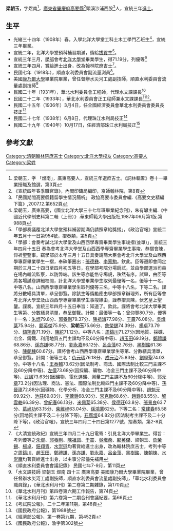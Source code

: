 {{明清人物信息框
| 姓名 = 梁朝玉
| 原名 =
| 圖片名稱=  
| 圖片大小 = 220px
| 圖片說明 =  
| 最高職務 = 翰林院庶吉士
| 國家 = 大清
| 爵位 =
| 籍貫 = [[廣東省|廣東省]][[肇慶府|肇慶府]][[高要縣|高要縣]]
| 族裔 =  
| 旗籍 =  
| 字號 = 字煜南
| 諡號 = 
| 出生日期 = 
| 出生地點 =  
| 逝世日期 =  
| 逝世地點 = 
| 墓葬 = 
| 配偶 =  
| 親屬 = 
| 出身 = 
* 宣統三年進士出身
| 經歷 = 
| 著作 = 
*
*
*
}}

'''梁朝玉'''{{BD|1887年||？年||catIdx=L梁朝玉}}，字煜南<ref>梁朝玉，字 「煜南」，廣東高要人，宣統三年選庶吉士。《詞林輯畧》卷十一畢業授職及館選，第3頁</ref>，[[廣東省|廣東省]][[肇慶府|肇慶府]][[高要縣|高要縣]]<ref name="宣統四年春季職官錄">《宣統四年春季職官錄》，內閣印鑄局編印，京師翰林院，第8頁</ref>頭溪沙浦西股<ref>「民國期間高要縣籍留學生情況簡析」 政協高要市委員會編.《高要文史精編 下篇》,2007.12.第652頁</ref>人，宣統三年[[進士|進士]]。

== 生平 ==
* 光緒三十四年（1908年）春，入學北洋大學堂工科土木工學門乙班生<ref>梁朝玉，廣東高要，《國立北洋大學三十七年班畢業紀念刊》，朱有瓛主編.《中國近代學制史料第二輯（上冊）》.華東師範大學出版社,1987年06月第1版.第988頁</ref>，宣統三年畢業。
* 宣統二年，北洋大學堂預科補習期滿，獎給[[拔貢|拔貢]]生<ref>「學部奏議覆北洋大學堂預科補習期滿仍請照章給獎摺」，《政治官報》宣統二年五月十一日第954號，摺奏類，第5頁</ref>。
* 宣統三年三月，[[學部|學部]]會考[[北洋大學堂|北洋大學堂]]畢業學生，得71.19分，列優等<ref>「學部：會奏考試北洋大學堂及山西西學專齋畢業學生事竣摺(並單)」，宣統三年四月十五日 奏為會考北洋大學堂及山西西學專齋畢業學生事竣，恭摺會陳，仰祈聖鑒事。竊學部於本年三月十五日具奏請簡大臣會考北洋大學堂及山西西學專齋畢業學生一摺，奉硃筆圈出：[[張德彝|張德彝]]、[[李家駒|李家駒]]。欽此。臣等遵即會同定期於三月二十四日至四月初五等日，在學部考院分場扃試，並由學部選派司員在場內輪流監察，以防弊端。該生等亦能恪守場規，秩然有序。試畢，由臣等將各場試卷詳細校閱，計北洋大學堂畢業學生取列最優等一名，優等十一名，中等八名。山西西學專齋畢業學生取列優等三名，中等十八名，下等二名。謹將分數繕具清單，恭呈御覽。除該生等獎勵應由學部照章辦理外，所有臣等會考北洋大學堂及山西西學專齋畢業學生事竣緣由，謹恭摺具陳，伏乞皇上聖鑒。謹奏。宣統三年四月十五日奉旨：知道了。欽此。謹將會考北洋大學畢業生等第、分數繕具清單，恭呈御覽。計開：最優等一名：[[曾仰豐|曾仰豐]]80.7分，優等十一名：[[朱焜|朱焜]]79.8分、[[郭養剛|郭養剛]]79.37分、[[陳祖誨|陳祖誨]]77.98分、[[于震|于震]]76.08分。[[吳熾棻|吳熾棻]]75.94分、[[鄺英傑|鄺英傑]]75.9分、'''梁朝玉'''75.66分、[[詹榮錫|詹榮錫]]74.39分、[[楊卓|楊卓]]73.79分、[[鈕翔青|鈕翔青]]71.19分、[[陳紽|陳紽]]71.12分。中等八名：[[周鎬川|周鎬川]]71.27分(因地質、採礦、冶金、鑄鐵、利用地質五門主課均不及60分降中等)、[[趙玉田|趙玉田]]69.19分。[[鄭禮謙|鄭禮謙]]68.86分、[[孫亦謙|孫亦謙]]68.77分、[[劉永嘉|劉永嘉]]66.12分、[[呂金藻|呂金藻]]62.76分、[[黑樹銘|黑樹銘]]61.36分、[[陳朝棟|陳朝棟]]60.67分。謹將會考山西西學專齋畢業學生等第、分數繕具清單，恭呈御覽。計開：優等三名：[[仇元璹|仇元璹]]76.18分、[[成元治|成元治]]75.83分、[[劉學聖|劉學聖]]74.03分。中等十八名：[[王泰輔|王泰輔]]73.62分(因法制考、商法、國際法制比較三門主課不及60分降中等)、[[左儒|左儒]]73.68分(因採礦、礦物、冶金三門主課不及60分降中等)、[[武講|武講]]73.63分(因礦物、電化選礦、測量三門主課不及60分降中等)、[[郭元章|郭元章]]73.2分(因法理、商法、憲法、國際法制比較四門主課不及60分降中等)、[[孫晉祺|孫晉祺]]72.88分(因礦物、化學分析、冶金三門主課不及60分降中等)、[[趙魁元|趙魁元]]69.92分、[[池莊|池莊]]69.03分、[[李蔭鍾|李蔭鍾]]68.93分、[[常克勛|常克勛]]68.6分、[[趙錚|趙錚]]68.55分、[[解雲輅|解雲輅]]66.39分、[[曾紀春|曾紀春]]66.13分、[[米佩棻|米佩棻]]65.38分、[[侯德旺|侯德旺]]63.8分、[[張景良|張景良]]63.7分、[[葛尚功|葛尚功]]63.15分、[[柴維梓|柴維梓]]63.04分、[[孫鴻業|孫鴻業]]62分。下等二名：[[常建春|常建春]]65.58分(因地質主課不及二十分降下等)。[[石廣垣|石廣垣]]64.82分(因法制考主課不及二十分降下等)。《政治官報》，宣統三年四月二十四日第1277號，摺奏類，第2-8頁</ref>
* 宣統三年四月，賞給進士出身，改為翰林院庶吉士<ref>《大清宣統政紀》宣統三年四月二十九日電寄：引見北洋大學畢業生。得旨：考列優等之[[朱焜|朱焜]]、[[郭養剛|郭養剛]]、[[陳祖誨|陳祖誨]]、[[于震|于震]]、[[吳熾棻|吳熾棻]]、[[鄺英傑|鄺英傑]]、梁朝玉、[[詹榮錫|詹榮錫]]、[[楊卓|楊卓]]、[[鈕翔青|鈕翔青]]、[[水崇遜|水崇遜]]均著賞給進士出身，改為翰林院庶吉士，考列中等之[[周鎬川|周鎬川]]、[[趙玉田|趙玉田]]、[[鄭禮謙|鄭禮謙]]、[[孫亦謙|孫亦謙]]、[[劉永嘉|劉永嘉]]、[[呂金藻|呂金藻]]、[[黑樹銘|黑樹銘]]、[[陳朝棟|陳朝棟]]、[[水崇龐|水崇龐]]均著賞給進士出身，以主事分部儘先補用</ref>。
* 民國七年（1918年），順直水利委員會副流量測員<ref>《順直水利委員會會議記錄》 民國七年7-9月，第11頁</ref>。
* 美國[[康乃爾大學|康乃爾大學]]畢業院畢業，曾任督辦水災河工處副技師，順直水利委員會流量處副技師<ref>「水文課技師 梁朝玉 煜南 四十三 廣東高要 美國康乃爾大學畢業院畢業，曾任督辦水災河工處副技師，順直水利委員會流量處副技師」，「華北水利委員會職員錄」，《華北水利月刊》第二卷第二期雜錄，第170頁</ref>
* 民國二十年（1931年），華北水利委員會工程師，代理水文課課長<ref>《華北水利月刊》第四卷第六期工作報告，第74頁</ref>
* 民國二十二年（1933年），華北水利委員會正工程師兼水文課課長<ref>《華北水利月刊》第六卷第一二期合刊會議紀要，第66頁</ref><ref>《考試院公報》，二十二年第11期，第48頁</ref>。
* 民國二十五年（1936年）3月4日，任全國經濟委員會華北水利委員會委員長技正<ref>《國民政府公報》，第1988號</ref>
* 民國二十七年（1938年）6月8日，代理珠江水利局技正<ref>《經濟部公報》，第一卷第九期，第452頁</ref>
* 民國二十九年（1940年）10月17日，任經濟部珠江水利局技正<ref>《國民政府公報》，渝字第302號</ref>

==參考文獻==
{{Reflist|1}}

{{宣統三年游學畢業進士}}
{{DEFAULTSORT:L梁朝玉}}
[[Category:清朝翰林院庶吉士|Category:清朝翰林院庶吉士]]
[[Category:北洋大學校友|Category:北洋大學校友]]
[[Category:高要人|Category:高要人]]
[[Category:梁姓|Category:梁姓]]